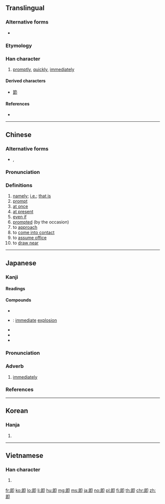 {{also|卽}}
==Translingual==

===Alternative forms===
* {{l|mul|卽}}

===Etymology===
{{rfe|lang=mul}}

===Han character===
{{Han char|rn=26|rad=卩|as=05|sn=7|four=77720|canj=AISL}}

# [[promptly]], [[quickly]], [[immediately]]

====Derived characters====
* [[節]]

====References====
* {{Han ref|kx=0159.180|dkj=02855|dj=0364.070|hdz=10314.020|uh=5373|ud=21363|bh=A759|bd=42841}}

----

==Chinese==
{{zh-forms}}

===Alternative forms===
* {{l|zh|卽}}, {{l|zh|皍}}

===Pronunciation===
{{zh-pron
|m=jí
|c=zik1
|mn=chiah
|mc=y
|oc=y
|ma=
|cat=adv
}}

===Definitions===
{{zh-hanzi}}

# [[namely]]; [[i.e.]]; [[that is]]
# [[prompt]]
# [[at once]]
# [[at present]]
# [[even if]]
# [[prompted]] (by the occasion)
# to [[approach]]
# to [[come into contact]]
# to [[assume office]]
# to [[draw near]]

----

==Japanese==

===Kanji===
{{ja-kanji|grade=c|rs=卩05}}

====Readings====
{{ja-readings|goon=[[そく]] (soku)|kanon=[[しょく]] (shoku)|kun=[[つく]] (tsuku), [[すなわち]] (sunawachi), [[もし]] (moshi)}}

====Compounds====
{{der-top|Compounds}}
* {{ja-r|即時|そくじ}}
* {{ja-r|即発|そくはつ}}: [[immediate]] [[explosion]]
* {{ja-r|即興|そっきょう}}
* {{ja-r|即刻|そっこく}}
* {{ja-r|当意即妙|とういそくみょう}}
{{der-bottom}}

{{ja-kanjitab|そく|yomi=o}}

===Pronunciation===
{{ja-pron|yomi=goon|そく|acc=1|acc_ref=DJR,NHK}}

===Adverb===
{{ja-pos|adverb|そく}}

# [[immediately]]

===References===
<references/>

----

==Korean==

===Hanja===
{{ko-hanja|hangeul=즉|rv=jeuk|mr=chŭk}}

# {{defn|lang=ko|sort=卩05}}

----

==Vietnamese==

===Han character===
{{vi-hantu|[[tức]]|rs=卩05}}

# {{defn|lang=vi|sort=卩05}}

[[fr:即]]
[[ko:即]]
[[lo:即]]
[[li:即]]
[[hu:即]]
[[mg:即]]
[[ms:即]]
[[ja:即]]
[[no:即]]
[[pl:即]]
[[fi:即]]
[[th:即]]
[[chr:即]]
[[zh:即]]